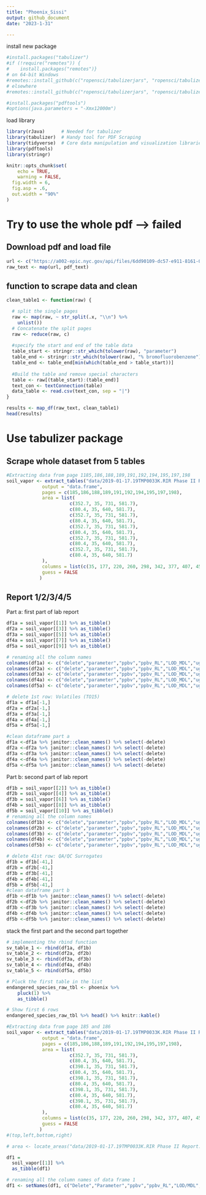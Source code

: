 ```yaml
---
title: "Phoenix_Sissi"
output: github_document
date: "2023-1-31"

---
```


install new package
```r
#install.packages("tabulizer")
#if (!require("remotes")) {
#    install.packages("remotes")}
# on 64-bit Windows
#remotes::install_github(c("ropensci/tabulizerjars", "ropensci/tabulizer"), INSTALL_opts = "--no-multiarch")
# elsewhere
#remotes::install_github(c("ropensci/tabulizerjars", "ropensci/tabulizer"))

#install.packages("pdftools")
#options(java.parameters = "-Xmx12000m")
```
load library
```r


library(rJava)      # Needed for tabulizer
library(tabulizer)  # Handy tool for PDF Scraping
library(tidyverse)  # Core data manipulation and visualization libraries
library(pdftools)
library(stringr)

knitr::opts_chunk$set(
	echo = TRUE,
	warning = FALSE,
  fig.width = 6,
  fig.asp = .6,
  out.width = "90%"
)

```
# Try to use the whole pdf --> failed

## Download pdf and load file
```r
url <- c("https://a002-epic.nyc.gov/api/files/6dd90109-dc57-e911-8161-005056b05749/download")
raw_text <- map(url, pdf_text)
```

## function to scrape data and clean
```r
clean_table1 <- function(raw) {

  # split the single pages
  raw <- map(raw, ~ str_split(.x, "\\n") %>% 
    unlist())
  # Concatenate the split pages
  raw <- reduce(raw, c)
  
  #specify the start and end of the table data
  table_start <- stringr::str_which(tolower(raw), "parameter")
  table_end <- stringr::str_which(tolower(raw), "% bromofluorobenzene")
  table_end <- table_end[min(which(table_end > table_start))]
  
  #Build the table and remove special characters
  table <- raw[(table_start):(table_end)]
  text_con <- textConnection(table)
  data_table <- read.csv(text_con, sep = "|")
}

results <- map_df(raw_text, clean_table1)
head(results)
```

# Use tabulizer package
## Scrape whole dataset from 5 tables
```r
#Extracting data from page 1185,186,188,189,191,192,194,195,197,198
soil_vapor <- extract_tables("data/2019-01-17.19TMP0033K.RIR Phase II Report.Revised 19TMP0033K.RIR Phase II Report - EBC V2.pdf.1.pdf",
             output = "data.frame",
             pages = c(185,186,188,189,191,192,194,195,197,198), 
             area = list(
                       c(352.7, 35, 731, 581.7), 
                       c(80.4, 35, 640, 581.7),
                       c(352.7, 35, 731, 581.7), 
                       c(80.4, 35, 640, 581.7),
                       c(352.7, 35, 731, 581.7), 
                       c(80.4, 35, 640, 581.7),
                       c(352.7, 35, 731, 581.7), 
                       c(80.4, 35, 640, 581.7),
                       c(352.7, 35, 731, 581.7), 
                       c(80.4, 35, 640, 581.7)                       
             ), 
             columns = list(c(35, 177, 220, 260, 298, 342, 377, 407, 458, 506, 550, 581.7)),
             guess = FALSE
            )
```


## Report 1/2/3/4/5
Part a: first part of lab report
```r
df1a = soil_vapor[[1]] %>% as_tibble()
df2a = soil_vapor[[3]] %>% as_tibble()
df3a = soil_vapor[[5]] %>% as_tibble()
df4a = soil_vapor[[7]] %>% as_tibble()
df5a = soil_vapor[[9]] %>% as_tibble()

# renaming all the column names
colnames(df1a) <- c("delete","parameter","ppbv","ppbv_RL","LOD_MDL","ug_m3","ug_m3_RL","LOD_MDL","date","by","dilution","not_certified")
colnames(df2a) <- c("delete","parameter","ppbv","ppbv_RL","LOD_MDL","ug_m3","ug_m3_RL","LOD_MDL","date","by","dilution","not_certified")
colnames(df3a) <- c("delete","parameter","ppbv","ppbv_RL","LOD_MDL","ug_m3","ug_m3_RL","LOD_MDL","date","by","dilution","not_certified")
colnames(df4a) <- c("delete","parameter","ppbv","ppbv_RL","LOD_MDL","ug_m3","ug_m3_RL","LOD_MDL","date","by","dilution","not_certified")
colnames(df5a) <- c("delete","parameter","ppbv","ppbv_RL","LOD_MDL","ug_m3","ug_m3_RL","LOD_MDL","date","by","dilution","not_certified")

# delete 1st row: Volatiles (TO15)
df1a = df1a[-1,]
df2a = df2a[-1,]
df3a = df3a[-1,]
df4a = df4a[-1,]
df5a = df5a[-1,]

#clean dataframe part a
df1a <-df1a %>% janitor::clean_names() %>% select(-delete) 
df2a <-df2a %>% janitor::clean_names() %>% select(-delete) 
df3a <-df3a %>% janitor::clean_names() %>% select(-delete) 
df4a <-df4a %>% janitor::clean_names() %>% select(-delete) 
df5a <-df5a %>% janitor::clean_names() %>% select(-delete) 
```
Part b: second part of lab report
```r
df1b = soil_vapor[[2]] %>% as_tibble()
df2b = soil_vapor[[4]] %>% as_tibble()
df3b = soil_vapor[[6]] %>% as_tibble()
df4b = soil_vapor[[8]] %>% as_tibble()
df5b = soil_vapor[[10]] %>% as_tibble()
# renaming all the column names 
colnames(df1b) <- c("delete","parameter","ppbv","ppbv_RL","LOD_MDL","ug_m3","ug_m3_RL","LOD_MDL","date","by","dilution","not_certified")
colnames(df2b) <- c("delete","parameter","ppbv","ppbv_RL","LOD_MDL","ug_m3","ug_m3_RL","LOD_MDL","date","by","dilution","not_certified")
colnames(df3b) <- c("delete","parameter","ppbv","ppbv_RL","LOD_MDL","ug_m3","ug_m3_RL","LOD_MDL","date","by","dilution","not_certified")
colnames(df4b) <- c("delete","parameter","ppbv","ppbv_RL","LOD_MDL","ug_m3","ug_m3_RL","LOD_MDL","date","by","dilution","not_certified")
colnames(df5b) <- c("delete","parameter","ppbv","ppbv_RL","LOD_MDL","ug_m3","ug_m3_RL","LOD_MDL","date","by","dilution","not_certified")

# delete 41st row: QA/QC Surrogates
df1b = df1b[-41,]
df2b = df2b[-41,]
df3b = df3b[-41,]
df4b = df4b[-41,]
df5b = df5b[-41,]
#clean dataframe part b
df1b <-df1b %>% janitor::clean_names() %>% select(-delete) 
df2b <-df2b %>% janitor::clean_names() %>% select(-delete) 
df3b <-df3b %>% janitor::clean_names() %>% select(-delete) 
df4b <-df4b %>% janitor::clean_names() %>% select(-delete) 
df5b <-df5b %>% janitor::clean_names() %>% select(-delete)   
```

stack the first part and the second part together
```r
# implementing the rbind function
sv_table_1 <- rbind(df1a, df1b)
sv_table_2 <- rbind(df2a, df2b)
sv_table_3 <- rbind(df3a, df3b)
sv_table_4 <- rbind(df4a, df4b)
sv_table_5 <- rbind(df5a, df5b)
```

```r
# Pluck the first table in the list
endangered_species_raw_tbl <- phoenix %>% 
    pluck(1) %>% 
    as_tibble()

# Show first 6 rows
endangered_species_raw_tbl %>% head() %>% knitr::kable()
```

```r
#Extracting data from page 185 and 186
soil_vapor <- extract_tables("data/2019-01-17.19TMP0033K.RIR Phase II Report.Revised 19TMP0033K.RIR Phase II Report - EBC V2.pdf.1.pdf",
             output = "data.frame",
             pages = c(185,186,188,189,191,192,194,195,197,198), 
             area = list(
                       c(352.7, 35, 731, 581.7), 
                       c(80.4, 35, 640, 581.7),
                       c(398.1, 35, 731, 581.7), 
                       c(80.4, 35, 640, 581.7),
                       c(398.1, 35, 731, 581.7), 
                       c(80.4, 35, 640, 581.7),
                       c(398.1, 35, 731, 581.7), 
                       c(80.4, 35, 640, 581.7),
                       c(398.1, 35, 731, 581.7), 
                       c(80.4, 35, 640, 581.7)                       
             ), 
             columns = list(c(35, 177, 220, 260, 298, 342, 377, 407, 458, 506, 550, 581.7)),
             guess = FALSE
            )
#(top,left,bottom,right)
```

```r
# area <- locate_areas("data/2019-01-17.19TMP0033K.RIR Phase II Report.Revised 19TMP0033K.RIR Phase II Report - EBC V2.pdf.1.pdf", pages = 185)
```

```r
df1 = 
  soil_vapor[[1]] %>% 
  as_tibble(df1)

# renaming all the column names of data frame 1
df1 <- setNames(df1, c("Delete","Parameter","ppbv","ppbv_RL","LOD/MDL","ug/m3","ug/m3_RL","LOD/MDL","Date","By","Dilution","Not_certified"))

```


